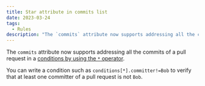 ```yaml
---
title: Star attribute in commits list
date: 2023-03-24
tags:
  - Rules
description: "The `commits` attribute now supports addressing all the commits of a pull request in a conditions by using the `*` operator."
---
```


The `commits` attribute now supports addressing all the commits of a pull request in a [conditions by using the `*` operator](https://docs.mergify.com/conditions/#attributes).

You can write a condition such as `conditions[*].committer!=Bob` to verify that at least one committer of a pull request is not `Bob`.
